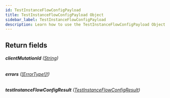 ```yaml
---
id: TestInstanceFlowConfigPayload
title: TestInstanceFlowConfigPayload Object
sidebar_label: TestInstanceFlowConfigPayload
description: Learn how to use the TestInstanceFlowConfigPayload Object for 's API.
---
```


## Return fields

###### <b>clientMutationId</b> ([String](api/schema/scalar/String.mdx))

###### <b>errors</b> ([[ErrorType!]!](api/schema/object/ErrorType.mdx))

###### <b>testInstanceFlowConfigResult</b> ([TestInstanceFlowConfigResult](api/schema/object/TestInstanceFlowConfigResult.mdx))
